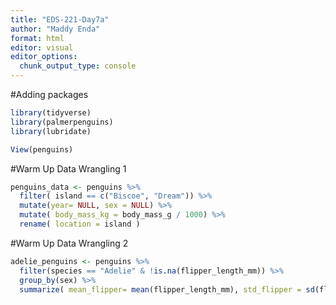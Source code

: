 ```yaml
---
title: "EDS-221-Day7a"
author: "Maddy Enda"
format: html
editor: visual
editor_options: 
  chunk_output_type: console
---
```


#Adding packages
```r

library(tidyverse)
library(palmerpenguins)
library(lubridate)

View(penguins)
```



#Warm Up Data Wrangling 1
```r

penguins_data <- penguins %>%
  filter( island == c("Biscoe", "Dream")) %>%
  mutate(year= NULL, sex = NULL) %>%
  mutate( body_mass_kg = body_mass_g / 1000) %>%
  rename( location = island )
``` 

#Warm Up Data Wrangling 2
```r
adelie_penguins <- penguins %>%
  filter(species == "Adelie" & !is.na(flipper_length_mm)) %>%
  group_by(sex) %>%
  summarize( mean_flipper= mean(flipper_length_mm), std_flipper = sd(flipper_length_mm),count= n())
  
```

